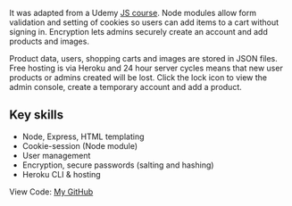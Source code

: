 It was adapted from a Udemy [JS course](https://www.udemy.com/course/javascript-beginners-complete-tutorial/). Node modules allow form validation and setting of cookies so users can add items to a cart without signing in. Encryption lets admins securely create an account and add products and images.

Product data, users, shopping carts and images are stored in JSON files. Free hosting is via Heroku and 24 hour server cycles means that new user products or admins created will be lost. Click the lock icon to view the admin console, create a temporary account and add a product.

## Key skills

- Node, Express, HTML templating
- Cookie-session (Node module)
- User management
- Encryption, secure passwords (salting and hashing)
- Heroku CLI & hosting

View Code: [My GitHub](https://github.com/ddavisj/plantsnthings)
